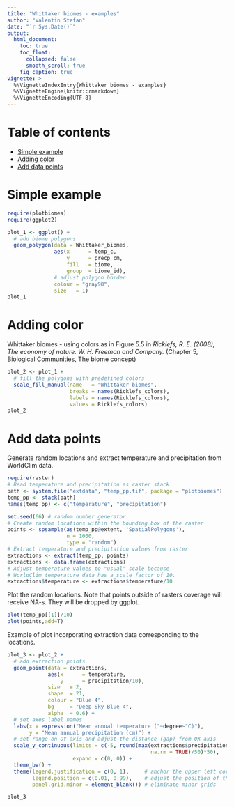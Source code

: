 ```yaml
---
title: "Whittaker biomes - examples"
author: "Valentin Stefan"
date: "`r Sys.Date()`"
output:
  html_document:
    toc: true
    toc_float:
      collapsed: false
      smooth_scroll: true
    fig_caption: true
vignette: >
  %\VignetteIndexEntry{Whittaker biomes - examples}
  %\VignetteEngine{knitr::rmarkdown}
  %\VignetteEncoding{UTF-8}
---
```


# Table of contents
- [Simple example](#simple_example)
- [Adding color](#color)
- [Add data points](#data)



<div id='simple_example'/>
# Simple example

```r

require(plotbiomes)
require(ggplot2)

plot_1 <- ggplot() +
  # add biome polygons
  geom_polygon(data = Whittaker_biomes,
               aes(x      = temp_c,
                   y      = precp_cm,
                   fill   = biome,
                   group  = biome_id),
               # adjust polygon border
               colour = "gray98",
               size   = 1)
plot_1
```

<div id='color'/>
# Adding color
Whittaker biomes - using colors as in Figure 5.5 in *Ricklefs, R. E. (2008), The economy of nature. W. H. Freeman and Company.* (Chapter 5, Biological Communities, The biome concept)

```r

plot_2 <- plot_1 +
  # fill the polygons with predefined colors
  scale_fill_manual(name   = "Whittaker biomes",
                    breaks = names(Ricklefs_colors),
                    labels = names(Ricklefs_colors),
                    values = Ricklefs_colors)
plot_2
```

<div id='data'/>
# Add data points

Generate random locations and extract temperature and precipitation from WorldClim data.
```r
require(raster)
# Read temperature and precipitation as raster stack
path <- system.file("extdata", "temp_pp.tif", package = "plotbiomes")
temp_pp <- stack(path)
names(temp_pp) <- c("temperature", "precipitation")

set.seed(66) # random number generator
# Create random locations within the bounding box of the raster
points <- spsample(as(temp_pp@extent, 'SpatialPolygons'), 
                   n = 1000, 
                   type = "random")
# Extract temperature and precipitation values from raster
extractions <- extract(temp_pp, points)
extractions <- data.frame(extractions)
# Adjust temperature values to "usual" scale because
# WorldClim temperature data has a scale factor of 10.
extractions$temperature <- extractions$temperature/10
```

Plot the random locations. Note that points outside of rasters coverage will receive NA-s. They will be dropped by ggplot.
```r
plot(temp_pp[[1]]/10)
plot(points,add=T)
```

Example of plot incorporating extraction data corresponding to the locations.
```r
plot_3 <- plot_2 +
  # add extraction points
  geom_point(data = extractions, 
             aes(x      = temperature, 
                 y      = precipitation/10), 
             size   = 2,
             shape  = 21,
             colour = "Blue 4", 
             bg     = "Deep Sky Blue 4",
             alpha  = 0.6) +
  # set axes label names
  labs(x = expression("Mean annual temperature ("~degree~"C)"),
       y = "Mean annual precipitation (cm)") +
  # set range on OY axis and adjust the distance (gap) from OX axis
  scale_y_continuous(limits = c(-5, round(max(extractions$precipitation/10, 
                                              na.rm = TRUE)/50)*50), 
                     expand = c(0, 0)) +
  theme_bw() +
  theme(legend.justification = c(0, 1),     # anchor the upper left corner of the legend box
        legend.position = c(0.01, 0.99),    # adjust the position of the corner relative to axes
        panel.grid.minor = element_blank()) # eliminate minor grids

plot_3
```
